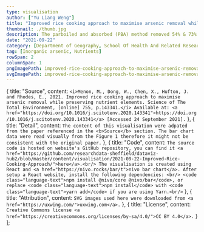 ```yaml
---
type: visualisation
author: ["Yu Liang Weng"]
title: "Improved rice cooking approach to maximise arsenic removal while preserving nutrient elements"
thumbnail: ./thumb.jpg
description: The parboiled and absorbed (PBA) method removed 54% & 73% inorganic arsenic (iAs) from brown & white rice. The PBA method raised margin of exposure (MOE) by 3.7 and 2.2 times for white and brown rice, respectively. Read the paper for this method's graphical abstract and step by step guide.
date: "2021-09-22"
category: [Department of Geography, School Of Health And Related Research]
tag: [Inorganic arsenic, Nutrients]
rowSpan: 2
columnSpan: 1
pngImagePath: improved-rice-cooking-approach-to-maximise-arsenic-removal-while-preserving-nutrient-elements.png
svgImagePath: improved-rice-cooking-approach-to-maximise-arsenic-removal-while-preserving-nutrient-elements.svg
---
```



<ImprovedApproach />

<VisPagination mdx={props.mdx}>
  <EmbedCode localPath="svgImagePath" />
</VisPagination>
<VisDetail mdx={props.mdx} />

  {
    title: "Source",
    content: `<i>Menon, M., Dong, W., Chen, X., Hufton, J. and Rhodes, E., 2021. Improved rice cooking approach to maximise arsenic removal while preserving nutrient elements. Science of The Total Environment, [online] 755, p.143341.</i> Available at: <a href="https://doi.org/10.1016/j.scitotenv.2020.143341">https://doi.org/10.1016/j.scitotenv.2020.143341</a> [Accessed 24 September 2021].`
  },
  {
    title: "Detail",
    content: `The content of this visualisation were adpated from the paper referenced in the <b>Source</b> section. The bar chart data were read visually from the Figure 1 therefore it might not be consistent with the original paper.`
  },
  {
    title: "Code",
    content: `The source code is hosted on website's GitHub repository, you can find it <a href="https://github.com/researchdata-sheffield/dataviz-hub2/blob/master/content/visualisation/2021-09-22-Improved-Rice-Cooking-Approach/">here</a>.<br/>
    The visualisation is created using React and <a href="https://nivo.rocks/bar/t">nivo bar chart</a>. After setup a React website, install the following dependencies: <br/>
    <code class="language-text">npm install @nivo/core @nivo/bar</code>, or replace <code class="language-text">npm install</code> with <code class="language-text">yarn add</code> if you are using Yarn.<br/>`
  },
  {
    title: "Attribution",
    content: `SVG images used here were downloaded from <a href="https://uxwing.com/">uxwing.com</a>.`
  },
  {
    title: "License",
    content: `Creative Commons license <a href="https://creativecommons.org/licenses/by-sa/4.0/">CC BY 4.0</a>.`
  }
];

<VisDiv>
  <Tab data={data} />
</VisDiv>
